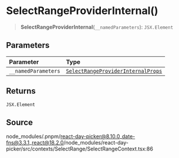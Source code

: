 # SelectRangeProviderInternal()

<a id="undefined" name="undefined"></a>

> **SelectRangeProviderInternal**(`__namedParameters`): `JSX.Element`

## Parameters

| Parameter | Type |
| :------ | :------ |
| `__namedParameters` | [`SelectRangeProviderInternalProps`](/docs/api/main/interfaces/SelectRangeProviderInternalProps.md) |

## Returns

`JSX.Element`

## Source

node\_modules/.pnpm/react-day-picker@8.10.0\_date-fns@3.3.1\_react@18.2.0/node\_modules/react-day-picker/src/contexts/SelectRange/SelectRangeContext.tsx:86
